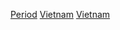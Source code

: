 {{Commons category|History of Vietnam by period}}
[[Category:越南歷史|Period]]
[[Category:各國各時期歷史|Vietnam]]
[[Category:東南亞各時期歷史|Vietnam]]